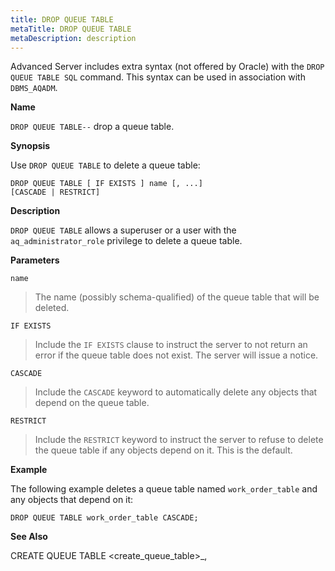 ```yaml
---
title: DROP QUEUE TABLE
metaTitle: DROP QUEUE TABLE
metaDescription: description
---
```


Advanced Server includes extra syntax (not offered by Oracle) with the
`DROP QUEUE TABLE SQL` command. This syntax can be used in association
with `DBMS_AQADM`.

**Name**

`DROP QUEUE TABLE--` drop a queue table.

**Synopsis**

Use `DROP QUEUE TABLE` to delete a queue table:

``` text
DROP QUEUE TABLE [ IF EXISTS ] name [, ...]
[CASCADE | RESTRICT]
```

**Description**

`DROP QUEUE TABLE` allows a superuser or a user with the
`aq_administrator_role` privilege to delete a queue table.

**Parameters**

`name`

> The name (possibly schema-qualified) of the queue table that will be
> deleted.

`IF EXISTS`

> Include the `IF EXISTS` clause to instruct the server to not return an
> error if the queue table does not exist. The server will issue a
> notice.

`CASCADE`

> Include the `CASCADE` keyword to automatically delete any objects that
> depend on the queue table.

`RESTRICT`

> Include the `RESTRICT` keyword to instruct the server to refuse to
> delete the queue table if any objects depend on it. This is the
> default.

**Example**

The following example deletes a queue table named `work_order_table` and
any objects that depend on it:

``` text
DROP QUEUE TABLE work_order_table CASCADE;
```

**See Also**

<span class="title-ref">CREATE QUEUE TABLE
\<create_queue_table\>_</span>,
